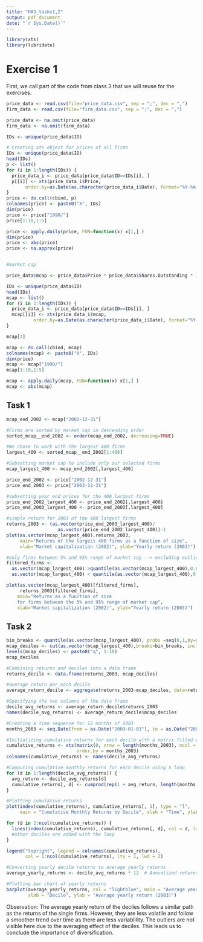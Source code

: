 ---
title: "HA3_tasks1,2"
output: pdf_document
date: "`r Sys.Date()`"
---

```{r}
library(xts)
library(lubridate)
```

# Exercise 1 

First, we call part of the code from class 3 that we will reuse for the exercises. 

```{r}
price_data <- read.csv(file="price_data.csv", sep = ";", dec = ",")
firm_data <- read.csv(file="firm_data.csv", sep = ";", dec = ",")

price_data <- na.omit(price_data)
firm_data <- na.omit(firm_data)

IDs <- unique(price_data$ID)

# Creating xts object for prices of all firms
IDs <- unique(price_data$ID)
head(IDs)
p <- list()
for (i in 1:length(IDs)) { 
  price_data_i <- price_data[price_data$ID==IDs[i], ]
  p[[i]] <- xts(price_data_i$Price,
       order.by=as.Date(as.character(price_data_i$Date), format="%Y-%m-%d"))
}
price <- do.call(cbind, p)
colnames(price) <- paste0("X", IDs)
dim(price)
price <- price["1990/"]
price[1:10,1:5]

price <- apply.daily(price, FUN=function(x) x[1,] )
dim(price)
price <- abs(price)
price <- na.approx(price)


#market cap

price_data$mcap <- price_data$Price * price_data$Shares.Outstanding * 1000

IDs <- unique(price_data$ID)
head(IDs)
mcap <- list()
for (i in 1:length(IDs)) {
  price_data_i <- price_data[price_data$ID==IDs[i], ]
  mcap[[i]] <- xts(price_data_i$mcap,
          order.by=as.Date(as.character(price_data_i$Date), format="%Y-%m-%d"))
}

mcap[1]

mcap <- do.call(cbind, mcap)
colnames(mcap) <- paste0("X", IDs)
dim(price)
mcap <- mcap["1990/"]
mcap[1:10,1:5]

mcap <- apply.daily(mcap, FUN=function(x) x[1,] )
mcap <- abs(mcap)
```
## Task 1 
```{r}
mcap_end_2002 <- mcap["2002-12-31"]

#Firms are sorted by market cap in descending order
sorted_mcap__end_2002 <- order(mcap_end_2002, decreasing=TRUE)

#We chose to work with the largest 400 firms
largest_400 <- sorted_mcap__end_2002[1:400]

#Subsetting market cap to include only our selected firms
mcap_largest_400 <- mcap_end_2002[,largest_400]

price_end_2002 <- price["2002-12-31"]
price_end_2003 <- price["2003-12-31"]

#subsetting year end prices for the 400 largest firms
price_end_2002_largest_400 <- price_end_2002[,largest_400]
price_end_2003_largest_400 <- price_end_2003[,largest_400]

#simple return for 2003 of the 400 largest firms
returns_2003 <- (as.vector(price_end_2003_largest_400)/
                   as.vector(price_end_2002_largest_400))-1
plot(as.vector(mcap_largest_400),returns_2003,
     main="Returns of the largest 400 firms as a function of size",
     xlab="Market capitalization (2002)", ylab="Yearly return (2003)")

#only firms between 5% and 95% range of market cap --> excluding outliers
filtered_firms <-
  as.vector(mcap_largest_400) >quantile(as.vector(mcap_largest_400),0.05) &
  as.vector(mcap_largest_400) < quantile(as.vector(mcap_largest_400),0.95)

plot(as.vector(mcap_largest_400)[filtered_firms],
     returns_2003[filtered_firms],
    main="Returns as a function of size
    for firms between the 5% and 95% range of market cap",
    xlab="Market capitalization (2002)", ylab="Yearly return (2003)")
```

## Task 2 

```{r}
bin_breaks <- quantile(as.vector(mcap_largest_400), probs =seq(0,1,by=0.1))
mcap_deciles <- cut(as.vector(mcap_largest_400),breaks=bin_breaks, include.lowest=TRUE)
levels(mcap_deciles) <- paste0("q", 1:10)
mcap_deciles

#Combining returns and deciles into a data frame
returns_decile <- data.frame(returns_2003, mcap_deciles)

#average return per each decile
average_return_decile <- aggregate(returns_2003~mcap_deciles, data=returns_decile, FUN=mean)

#Specifying the two columns of the data frame
decile_avg_returns <- average_return_decile$returns_2003
names(decile_avg_returns) <- average_return_decile$mcap_deciles

#Creating a time sequence for 12 months of 2003
months_2003 <- seq.Date(from = as.Date("2003-01-01"), to = as.Date("2003-12-31"), by = "month")

#Initializing cumulative returns for each decile with a matrix filled with 0-s
cumulative_returns <- xts(matrix(0, nrow = length(months_2003), ncol = length(decile_avg_returns)),
                          order.by = months_2003)
colnames(cumulative_returns) <- names(decile_avg_returns)

#Computing cumulative monthly returns for each decile using a loop
for (d in 1:length(decile_avg_returns)) {
  avg_return <- decile_avg_returns[d]
  cumulative_returns[, d] <- cumprod(rep(1 + avg_return, length(months_2003))) - 1
}

#Plotting cumulative returns
plot(index(cumulative_returns), cumulative_returns[, 1], type = "l",
     main = "Cumulative Monthly Returns by Decile", xlab = "Time", ylab = "Cumulative Return")  # First decile is used as the base plot

for (d in 2:ncol(cumulative_returns)) {
  lines(index(cumulative_returns), cumulative_returns[, d], col = d, lwd = 2) 
  #other deciles are added with the loop
}

legend("topright", legend = colnames(cumulative_returns),
       col = 1:ncol(cumulative_returns), lty = 1, lwd = 2)

#Converting yearly decile returns to average yearly returns
average_yearly_returns <- decile_avg_returns * 12  # Annualized returns

#Plotting bar chart of yearly returns
barplot(average_yearly_returns, col = "lightblue", main = "Average yearly returns by decile",
        xlab = "Decile", ylab = "Average yearly return (2003)")
```
Observation: The average yearly return of the deciles follows a similar path
as the returns of the single firms.
However, they are less volatile and follow a smoother trend over time as there are less variablility. The outliers are not visible here due to the averaging effect of the deciles. This leads us to conclude the importance of diversification.

